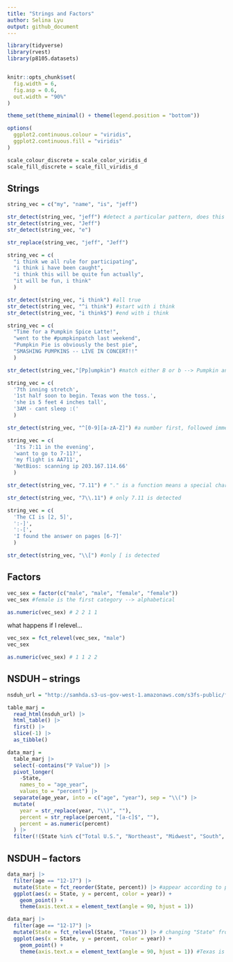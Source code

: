 ```yaml
---
title: "Strings and Factors"
author: Selina Lyu
output: github_document
---
```


```r
library(tidyverse)
library(rvest)
library(p8105.datasets)


knitr::opts_chunk$set(
  fig.width = 6,
  fig.asp = 0.6,
  out.width = "90%"
)

theme_set(theme_minimal() + theme(legend.position = "bottom"))

options(
  ggplot2.continuous.colour = "viridis",
  ggplot2.continuous.fill = "viridis"
)

scale_colour_discrete = scale_color_viridis_d
scale_fill_discrete = scale_fill_viridis_d
```

## Strings

```r
string_vec = c("my", "name", "is", "jeff")

str_detect(string_vec, "jeff") #detect a particular pattern, does this appear in my string
str_detect(string_vec, "Jeff")
str_detect(string_vec, "e")

str_replace(string_vec, "jeff", "Jeff")
```

```r
string_vec = c(
  "i think we all rule for participating",
  "i think i have been caught",
  "i think this will be quite fun actually",
  "it will be fun, i think"
  )

str_detect(string_vec, "i think") #all true
str_detect(string_vec, "^i think") #start with i think
str_detect(string_vec, "i think$") #end with i think
```

```r
string_vec = c(
  "Time for a Pumpkin Spice Latte!",
  "went to the #pumpkinpatch last weekend",
  "Pumpkin Pie is obviously the best pie",
  "SMASHING PUMPKINS -- LIVE IN CONCERT!!"
  )

str_detect(string_vec,"[Pp]umpkin") #match either B or b --> Pumpkin and pumpkin both
```

```r
string_vec = c(
  '7th inning stretch',
  '1st half soon to begin. Texas won the toss.',
  'she is 5 feet 4 inches tall',
  '3AM - cant sleep :('
  )

str_detect(string_vec, "^[0-9][a-zA-Z]") #a number first, followed immediately by a letter
```

```r
string_vec = c(
  'Its 7:11 in the evening',
  'want to go to 7-11?',
  'my flight is AA711',
  'NetBios: scanning ip 203.167.114.66'
  )

str_detect(string_vec, "7.11") # "." is a function means a special character that matches any symbol

str_detect(string_vec, "7\\.11") # only 7.11 is detected
```

```r
string_vec = c(
  'The CI is [2, 5]',
  ':-]',
  ':-[',
  'I found the answer on pages [6-7]'
  )

str_detect(string_vec, "\\[") #only [ is detected
```

## Factors

```r
vec_sex = factor(c("male", "male", "female", "female"))
vec_sex #female is the first category --> alphabetical

as.numeric(vec_sex) # 2 2 1 1
```

what happens if I relevel...
```r
vec_sex = fct_relevel(vec_sex, "male")
vec_sex

as.numeric(vec_sex) # 1 1 2 2
```

## NSDUH -- strings
```r
nsduh_url = "http://samhda.s3-us-gov-west-1.amazonaws.com/s3fs-public/field-uploads/2k15StateFiles/NSDUHsaeShortTermCHG2015.htm"

table_marj = 
  read_html(nsduh_url) |> 
  html_table() |> 
  first() |>
  slice(-1) |>
  as_tibble()
```

```r
data_marj =
  table_marj |>
  select(-contains("P Value")) |>
  pivot_longer(
    -State,
    names_to = "age_year",
    values_to = "percent") |>
  separate(age_year, into = c("age", "year"), sep = "\\(") |>
  mutate(
    year = str_replace(year, "\\)", ""),
    percent = str_replace(percent, "[a-c]$", ""),
    percent = as.numeric(percent)
  ) |>
  filter(!(State %in% c("Total U.S.", "Northeast", "Midwest", "South", "West")))
```

## NSDUH -- factors

```r
data_marj |>
  filter(age == "12-17") |> 
  mutate(State = fct_reorder(State, percent)) |> #appear according to prevalence
  ggplot(aes(x = State, y = percent, color = year)) + 
    geom_point() + 
    theme(axis.text.x = element_text(angle = 90, hjust = 1))

data_marj |>
  filter(age == "12-17") |> 
  mutate(State = fct_relevel(State, "Texas")) |> # changing "State" from chr to fct variable, also set Texas as default state
  ggplot(aes(x = State, y = percent, color = year)) + 
    geom_point() + 
    theme(axis.text.x = element_text(angle = 90, hjust = 1)) #Texas is the first state
```





